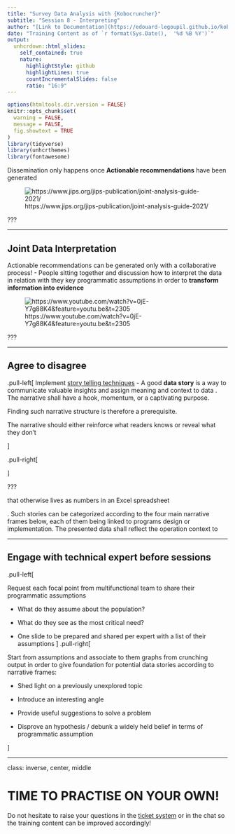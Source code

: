 ```yaml
---
title: "Survey Data Analysis with {Kobocruncher}"
subtitle: "Session 8 - Interpreting"
author: "[Link to Documentation](https://edouard-legoupil.github.io/kobocruncher/) -- [Link to Previous Session](07-Weighting.html)  "
date: "Training Content as of `r format(Sys.Date(),  '%d %B %Y')`"
output:
  unhcrdown::html_slides:
    self_contained: true
    nature:
      highlightStyle: github
      highlightLines: true
      countIncrementalSlides: false
      ratio: "16:9"
---
```


```r
options(htmltools.dir.version = FALSE)
knitr::opts_chunk$set(
  warning = FALSE,
  message = FALSE,
  fig.showtext = TRUE
)
library(tidyverse)
library(unhcrthemes)
library(fontawesome)
```



Dissemination only happens once __Actionable recommendations__ have been generated

![https://www.jips.org/jips-publication/joint-analysis-guide-2021/](../../inst/jips.png)

???


---

## Joint Data Interpretation

Actionable recommendations can be generated only with a collaborative process! - People sitting together and discussion how to interpret the data in relation with they key programmatic assumptions in order to __transform information into evidence__



![https://www.youtube.com/watch?v=0jE-Y7g88K4&feature=youtu.be&t=2305](../../inst/joint.png)

???



---

## Agree to disagree


.pull-left[
Implement [story telling techniques](https://www.unhcr.org/innovation/wp-content/uploads/2019/04/Innovation18-19-WebApril2019.pdf#pag=23) - A good __data story__ is a way to communicate valuable insights and assign meaning and context to data . The narrative shall have a hook, momentum, or a captivating purpose. 

Finding such narrative structure is therefore a prerequisite. 

The narrative should either reinforce what readers knows or reveal what they don’t
 
]

.pull-right[



]

???

that otherwise lives as numbers in an Excel spreadsheet

. Such stories can be categorized according to the four main narrative frames below, each of them being linked to programs design or implementation. The presented data shall reflect the operation context to 



---

## Engage with technical expert before sessions


.pull-left[

Request each focal point from multifunctional team to share their programmatic assumptions

 * What do they assume about the population?

 * What do they see as the most critical need?

 * One slide to be prepared and shared per expert with a list of their assumptions
]
.pull-right[

Start from assumptions and associate to them graphs from crunching output in order to give foundation for potential data stories according to narrative frames:

 * Shed light on a previously unexplored topic

 * Introduce an interesting angle

 * Provide useful suggestions to solve a problem

 * Disprove an hypothesis / debunk a widely held belief in terms of programmatic assumption

]





---
class: inverse, center, middle

# TIME TO PRACTISE ON YOUR OWN! 


Do not hesitate to raise your questions in the [ticket system](https://github.com/Edouard-Legoupil/kobocruncher/issues/new) or in the chat so the training content can be improved accordingly! 
 
 
